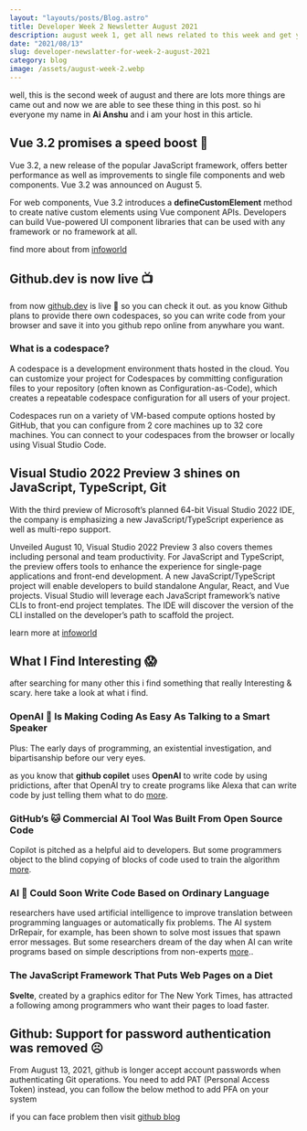 ```yaml
---
layout: "layouts/posts/Blog.astro"
title: Developer Week 2 Newsletter August 2021
description: august week 1, get all news related to this week and get you knowladge a boost
date: "2021/08/13"
slug: developer-newslatter-for-week-2-august-2021
category: blog
image: /assets/august-week-2.webp
---
```



well, this is the second week of august and there are lots more things are came out and now we are able to see these thing in this post. so hi everyone my name in **Ai Anshu** and i am your host in this article.

## Vue 3.2 promises a speed boost 🚀

Vue 3.2, a new release of the popular JavaScript framework, offers better performance as well as improvements to single file components and web components. Vue 3.2 was announced on August 5.

For web components, Vue 3.2 introduces a **defineCustomElement** method to create native custom elements using Vue component APIs. Developers can build Vue-powered UI component libraries that can be used with any framework or no framework at all.

find more about from [infoworld](https://www.infoworld.com/article/3629089/vue-32-promises-speed-boost.html)

## Github.dev is now live 📺

from now [github.dev](https://github.dev) is live 🚀 so you can check it out. as you know Github plans to provide there own codespaces, so you can write code from your browser and save it into you github repo online from anywhare you want.

<Ad/>

### What is a codespace?

A codespace is a development environment thats hosted in the cloud. You can customize your project for Codespaces by committing configuration files to your repository (often known as Configuration-as-Code), which creates a repeatable codespace configuration for all users of your project.

Codespaces run on a variety of VM-based compute options hosted by GitHub, that you can configure from 2 core machines up to 32 core machines. You can connect to your codespaces from the browser or locally using Visual Studio Code.

## Visual Studio 2022 Preview 3 shines on JavaScript, TypeScript, Git

With the third preview of Microsoft’s planned 64-bit Visual Studio 2022 IDE, the company is emphasizing a new JavaScript/TypeScript experience as well as multi-repo support.

Unveiled August 10, Visual Studio 2022 Preview 3 also covers themes including personal and team productivity. For JavaScript and TypeScript, the preview offers tools to enhance the experience for single-page applications and front-end development. A new JavaScript/TypeScript project will enable developers to build standalone Angular, React, and Vue projects. Visual Studio will leverage each JavaScript framework’s native CLIs to front-end project templates. The IDE will discover the version of the CLI installed on the developer’s path to scaffold the project.

learn more at [infoworld](https://www.infoworld.com/article/3629393/visual-studio-2022-preview-3-shines-on-javascript-typescript-github.html#tk.rss_javascript)

## What I Find Interesting 😱

after searching for many other this i find something that really Interesting & scary. here take a look at what i find.

### OpenAI 🤖 Is Making Coding As Easy As Talking to a Smart Speaker

Plus: The early days of programming, an existential investigation, and bipartisanship before our very eyes.

as you know that **github copilet** uses **OpenAI** to write code by using pridictions, after that OpenAI try to create programs like Alexa that can write code by just telling them what to do [more](https://www.wired.com/story/plaintext-open-ai-codex/).

### GitHub’s 🐱 Commercial AI Tool Was Built From Open Source Code

Copilot is pitched as a helpful aid to developers. But some programmers object to the blind copying of blocks of code used to train the algorithm [more](https://www.wired.com/story/github-commercial-ai-tool-built-open-source-code/).

<Ad/>

### AI 🤖 Could Soon Write Code Based on Ordinary Language

researchers have used artificial intelligence to improve translation between programming languages or automatically fix problems. The AI system DrRepair, for example, has been shown to solve most issues that spawn error messages. But some researchers dream of the day when AI can write programs based on simple descriptions from non-experts [more](https://www.wired.com/story/ai-write-code-ordinary-language/)..

### The JavaScript Framework That Puts Web Pages on a Diet

**Svelte**, created by a graphics editor for The New York Times, has attracted a following among programmers
who want their pages to load faster.

## Github: Support for password authentication was removed ☹️

From August 13, 2021, github is longer accept account passwords when authenticating Git operations. You need to add PAT (Personal Access Token) instead, you can follow the below method to add PFA on your system

if you can face problem then visit [github blog](https://github.blog/2020-12-15-token-authentication-requirements-for-git-operations/)

